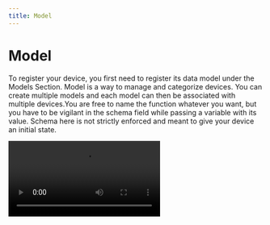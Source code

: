 ```yaml
---
title: Model
---
```

# Model

To register your device, you first need to register its data model under the Models Section. Model is a way to manage and categorize devices. You can create multiple models and each model can then be associated with multiple devices.You are free to name the function whatever you want, but you have to be vigilant in the schema field while passing a variable with its value. Schema here is not strictly enforced and meant to give your device an initial state.

![alt text](/images/Model.webm)